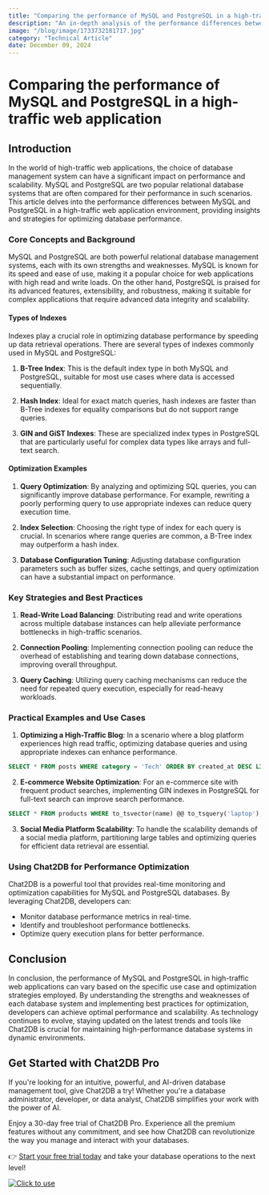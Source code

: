 ```yaml
---
title: "Comparing the performance of MySQL and PostgreSQL in a high-traffic web application"
description: "An in-depth analysis of the performance differences between MySQL and PostgreSQL in high-traffic web applications, with practical examples and optimization strategies."
image: "/blog/image/1733732181717.jpg"
category: "Technical Article"
date: December 09, 2024
---
```


# Comparing the performance of MySQL and PostgreSQL in a high-traffic web application

## Introduction

In the world of high-traffic web applications, the choice of database management system can have a significant impact on performance and scalability. MySQL and PostgreSQL are two popular relational database systems that are often compared for their performance in such scenarios. This article delves into the performance differences between MySQL and PostgreSQL in a high-traffic web application environment, providing insights and strategies for optimizing database performance.

### Core Concepts and Background

MySQL and PostgreSQL are both powerful relational database management systems, each with its own strengths and weaknesses. MySQL is known for its speed and ease of use, making it a popular choice for web applications with high read and write loads. On the other hand, PostgreSQL is praised for its advanced features, extensibility, and robustness, making it suitable for complex applications that require advanced data integrity and scalability.

#### Types of Indexes

Indexes play a crucial role in optimizing database performance by speeding up data retrieval operations. There are several types of indexes commonly used in MySQL and PostgreSQL:

1. **B-Tree Index**: This is the default index type in both MySQL and PostgreSQL, suitable for most use cases where data is accessed sequentially.

2. **Hash Index**: Ideal for exact match queries, hash indexes are faster than B-Tree indexes for equality comparisons but do not support range queries.

3. **GIN and GiST Indexes**: These are specialized index types in PostgreSQL that are particularly useful for complex data types like arrays and full-text search.

#### Optimization Examples

1. **Query Optimization**: By analyzing and optimizing SQL queries, you can significantly improve database performance. For example, rewriting a poorly performing query to use appropriate indexes can reduce query execution time.

2. **Index Selection**: Choosing the right type of index for each query is crucial. In scenarios where range queries are common, a B-Tree index may outperform a hash index.

3. **Database Configuration Tuning**: Adjusting database configuration parameters such as buffer sizes, cache settings, and query optimization can have a substantial impact on performance.

### Key Strategies and Best Practices

1. **Read-Write Load Balancing**: Distributing read and write operations across multiple database instances can help alleviate performance bottlenecks in high-traffic scenarios.

2. **Connection Pooling**: Implementing connection pooling can reduce the overhead of establishing and tearing down database connections, improving overall throughput.

3. **Query Caching**: Utilizing query caching mechanisms can reduce the need for repeated query execution, especially for read-heavy workloads.

### Practical Examples and Use Cases

1. **Optimizing a High-Traffic Blog**: In a scenario where a blog platform experiences high read traffic, optimizing database queries and using appropriate indexes can enhance performance.

```sql
SELECT * FROM posts WHERE category = 'Tech' ORDER BY created_at DESC LIMIT 10;
```

2. **E-commerce Website Optimization**: For an e-commerce site with frequent product searches, implementing GIN indexes in PostgreSQL for full-text search can improve search performance.

```sql
SELECT * FROM products WHERE to_tsvector(name) @@ to_tsquery('laptop');
```

3. **Social Media Platform Scalability**: To handle the scalability demands of a social media platform, partitioning large tables and optimizing queries for efficient data retrieval are essential.

### Using Chat2DB for Performance Optimization

Chat2DB is a powerful tool that provides real-time monitoring and optimization capabilities for MySQL and PostgreSQL databases. By leveraging Chat2DB, developers can:

- Monitor database performance metrics in real-time.
- Identify and troubleshoot performance bottlenecks.
- Optimize query execution plans for better performance.

## Conclusion

In conclusion, the performance of MySQL and PostgreSQL in high-traffic web applications can vary based on the specific use case and optimization strategies employed. By understanding the strengths and weaknesses of each database system and implementing best practices for optimization, developers can achieve optimal performance and scalability. As technology continues to evolve, staying updated on the latest trends and tools like Chat2DB is crucial for maintaining high-performance database systems in dynamic environments.

## Get Started with Chat2DB Pro

If you're looking for an intuitive, powerful, and AI-driven database management tool, give Chat2DB a try! Whether you're a database administrator, developer, or data analyst, Chat2DB simplifies your work with the power of AI.

Enjoy a 30-day free trial of Chat2DB Pro. Experience all the premium features without any commitment, and see how Chat2DB can revolutionize the way you manage and interact with your databases.

👉 [Start your free trial today](https://chat2db.ai/pricing) and take your database operations to the next level!


[![Click to use](/image/blog/bg/chat2db.jpg)](https://chat2db.ai/)
